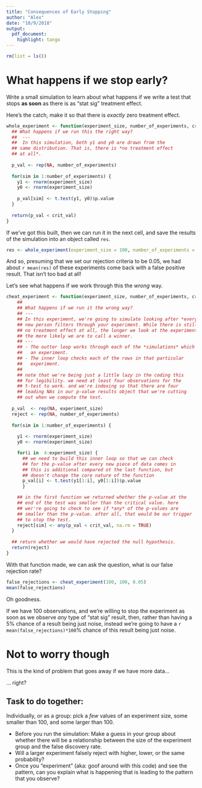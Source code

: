 ```yaml
---
title: "Consequences of Early Stopping"
author: "Alex"
date: "10/9/2018"
output: 
  pdf_document: 
    highlight: tango
---
```


```r
rm(list = ls())
```


# What happens if we stop early? 
Write a small simulation to learn about what happens if we write a test that stops **as soon** as there is as "stat sig" treatment effect. 

Here's the catch, make it so that there is *exactly* zero treatment effect. 

```r
whole_experiment <- function(experiment_size, number_of_experiments, crit_val) { 
  ## What happens if we run this the right way? 
  ##  --- 
  ##  In this simulation, both y1 and y0 are drawn from the 
  ## same distribution. That is, there is *no treatment effect 
  ## at all*. 
  
  p_val <- rep(NA, number_of_experiments)
  
  for(sim in 1:number_of_experiments) { 
    y1 <- rnorm(experiment_size)
    y0 <- rnorm(experiment_size)
    
    p_val[sim] <- t.test(y1, y0)$p.value
  }
  
  return(p_val < crit_val)
}
```

If we've got this built, then we can run it in the next cell, and save the results of the simulation into an object called `res`. 

```r
res <- whole_experiment(experiment_size = 100, number_of_experiments = 1000, 0.05)
```

And so, presuming that we set our rejection criteria to be 0.05, we had about `r mean(res)` of these experiments come back with a false positive result. That isn't too bad at all! 

Let's see what happens if we work through this the *wrong* way. 

```r
cheat_experiment <- function(experiment_size, number_of_experiments, crit_val) { 
    ## 
    ## What happens if we run it the wrong way? 
    ## --- 
    ## In this experiment, we're going to simulate looking after *every* 
    ## new person filters through your experiment. While there is still 
    ## no treatment effect at all, the longer we look at the experiment, 
    ## the more likely we are to call a winner. 
    ## --- 
    ## - The outter loop works through each of the *simulations* which is 
    ##   an experiment.  
    ## - The inner loop checks each of the rows in that particular
    ##   experiment. 
    ## 
    ## note that we're being just a little lazy in the coding this 
    ## for legibility. we need at least four observations for the 
    ## t-test to work. and we're indexing so that there are four 
    ## leading NAs in our p-value results object that we're cutting 
    ## out when we compute the test. 
    
  p_val  <- rep(NA, experiment_size)
  reject <- rep(NA, number_of_experiments)
  
  for(sim in 1:number_of_experiments) { 
    
    y1 <- rnorm(experiment_size)
    y0 <- rnorm(experiment_size)

    for(i in  4:experiment_size) {
      ## we need to build this inner loop so that we can check 
      ## for the p-value after every new piece of data comes in 
      ## this is additional compared ot the last function, but 
      ## doesn't change the core nature of the function
      p_val[i] <- t.test(y1[1:i], y0[1:i])$p.value
      }

    ## in the first function we returned whether the p-value at the
    ## end of the test was smaller than the critical value. here 
    ## wer're going to check to see if *any* of the p-values are 
    ## smaller than the p-value. after all, that would be our trigger
    ## to stop the test. 
    reject[sim] <- any(p_val < crit_val, na.rm = TRUE)
  }
  
  ## return whether we would have rejected the null hypothesis.
  return(reject)
}
```

With that function made, we can ask the question, what is our false rejection rate? 

```r
false_rejections <- cheat_experiment(100, 100, 0.05)
mean(false_rejections)
```
Oh goodness. 

If we have 100 observations, and we're willing to stop the experiment as soon as we observe *any* type of "stat sig" result, then, rather than having a 5% chance of a result being just noise, instead we're going to have a `r  mean(false_rejections)*100`% chance of this result being just noise. 

# Not to worry though

This is the kind of problem that goes away if we have more data... 

... right? 

## Task to do together: 

Individually, or as a group: pick a *few* values of an experiment size, some smaller than 100, and some larger than 100. 

- Before you run the simulation: Make a guess in your group about whether there will be a relationship between the size of the experiment group and the false discovery rate. 
- Will a larger experiment falsely reject with higher, lower, or the same probability? 
- Once you "experiment" (aka: goof around with this code) and see the pattern, can you explain what is happening that is leading to the pattern that you observe? 

```r

```










<!--

```r
exp_size <- c(10, 20, 30, 40, 50, 60, 70, 80, 90, 100,
              200, 300, 400, 500, 1000)

many_false_rejections <- rep(NA, length(exp_size))

for(i in 1:length(exp_size)) { 
  cat("\r On simulation of size:", exp_size[i])
  did_sim_reject <- cheat_experiment(exp_size[i], 100, 0.05)
  many_false_rejections[i] <- mean(did_sim_reject)
}
```
What happens to the false rejection rate (remember we know it is false because we built the data so that there is no effect), what happens as we increase the size of the experiment? 

```r
source("http://people.ischool.berkeley.edu/~d.alex.hughes/code/pubPlot.R")
plot(exp_size, many_false_rejections, type = 'l', 
     ylab = "False Rejection Rate", 
     xlab = "Size of Experiment",
     main = "It is all bad news..."
     )
```

--> 